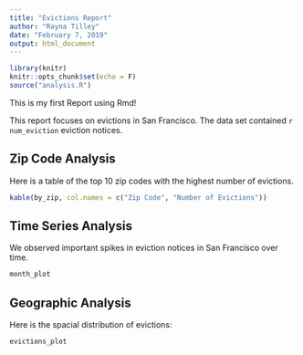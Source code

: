 ```yaml
---
title: "Evictions Report"
author: "Rayna Tilley"
date: "February 7, 2019"
output: html_document
---
```


```r
library(knitr)
knitr::opts_chunk$set(echo = F)
source("analysis.R")
```

This is my first Report using Rmd!

This report focuses on evictions in San Francisco. The data set contained `r num_eviction` eviction notices.

## Zip Code Analysis
Here is a table of the top 10 zip codes with the highest number of evictions.

```r
kable(by_zip, col.names = c("Zip Code", "Number of Evictions"))
```

## Time Series Analysis
We observed important spikes in eviction notices in San Francisco over time.

```r
month_plot
```

## Geographic Analysis
Here is the spacial distribution of evictions:

```r
evictions_plot
```